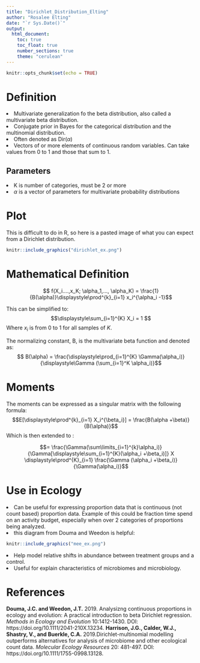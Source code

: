 ```yaml
---
title: "Dirichlet_Distribution_Elting"
author: "Rosalee Elting"
date: "`r Sys.Date()`"
output: 
  html_document: 
    toc: true
    toc_float: true
    number_sections: true
    theme: "cerulean"
---
```


```r
knitr::opts_chunk$set(echo = TRUE)
```

# Definition 
<li>Multivariate generalization fo the beta distribution, also called a multivariate beta distribution. </li>
<li>Conjugate prior in Bayes for the categorical distribution and the multinomial distribution. </li>
<li> Often denoted as Dir($\alpha$) </li>
<li> Vectors of  or more elements of continuous random variables. Can take values from 0 to 1 and those that sum to 1.</li>

## Parameters 
<li> K is number of categories, must be 2 or more </li> 
<li> $\alpha$ is a vector of parameters for multivariate probability distributions </li> 

# Plot 
This is difficult to do in R, so here is a pasted image of what you can expect from a Dirichlet distribution. 
```r
knitr::include_graphics("dirichlet_ex.png")
```

# Mathematical Definition
$$ f(X_i....,x_K; \alpha_1,..., \alpha_K) = \frac{1}{B(\alpha)}\displaystyle\prod^{k}_{i=1} x_i^{\alpha_i -1}$$ 

This can be simplified to: 
$$\displaystyle\sum_{i=1}^{K} X_i = 1 $$
Where $x_i$ is from 0 to 1 for all samples of $K$. 

The normalizing constant, B, is the multivariate beta function and denoted as: 
$$ B(\alpha) = \frac{\displaystyle\prod_{i=1}^{K} \Gamma(\alpha_i)}{\displaystyle\Gamma (\sum_{i=1}^K \alpha_i)}$$

# Moments
The moments can be expressed as a singular matrix with the following formula: 
$$E[\displaystyle\prod^{k}_{i=1} X_i^{\beta_i}] = \frac{B(\alpha +\beta)}{B(\alpha)}$$
Which is then extended to : 

$$= \frac{\Gamma(\sum\limits_{i=1}^{k}\alpha_i)}{\Gamma[\displaystyle\sum_{i=1}^{K}(\alpha_i +\beta_i)]}  X \displaystyle\prod^{K}_{i=1} \frac{\Gamma (\alpha_i +\beta_i)}{\Gamma(\alpha_i)}$$

# Use in Ecology 
<li> Can be useful for expressing proportion data that is continuous (not count based) proportion data. Example of this could be fraction time spend on an activity budget, especially when over 2 categories of proportions being analyzed. </li> 
<li> this diagram from Douma and Weedon is helpful:</li> 
```r
knitr::include_graphics("mee_ex.png")
```
<li> Help model relative shifts in abundance between treatment groups and a control.</li> 
<li> Useful for explain characteristics of microbiomes and microbiology. </li> 


# References 

**Douma, J.C. and Weedon, J.T.** 2019. Analysizng continuous proportions in ecology and evolution: A practical introduction to beta Dirichlet regression. *Methods in Ecology and Evolution* 10:1412-1430. DOI: https://doi.org/10.1111/2041-210X.13234.
**Harrison, J.G., Calder, W.J., Shastry, V., and Buerkle, C.A.** 2019.Dirichlet-multinomial modelling outperforms alternatives for analysis of microbiome and other ecological count data. *Molecular Ecology Resources* 20: 481-497. DOI: https://doi.org/10.1111/1755-0998.13128. 

 